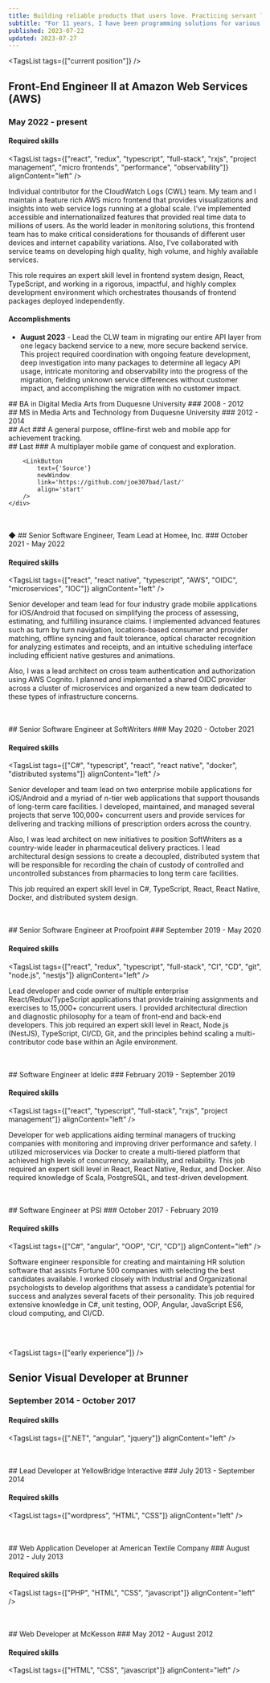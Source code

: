 ```yaml
---
title: Building reliable products that users love. Practicing servant leadership for Agile teams.  Pushing full-stack software engineering forward.
subtitle: "For 11 years, I have been programming solutions for various domains: financial, health care, transportation, and - most recently - cloud computing."
published: 2023-07-22
updated: 2023-07-27
---
```


<TagsList tags={["current position"]} />
## Front-End Engineer II at Amazon Web Services (AWS)
### May 2022 - present

#### Required skills

<TagsList
  tags={["react", "redux", "typescript", "full-stack", "rxjs", "project management", "micro frontends", "performance", "observability"]}
  alignContent="left"
/>

Individual contributor for the CloudWatch Logs (CWL) team. My team and I maintain a feature rich AWS micro frontend that provides visualizations and insights into web service logs running at a global scale. I've implemented accessible and internationalized features that provided real time data to millions of users. As the world leader in monitoring solutions, this frontend team has to make critical considerations for thousands of different user devices and internet capability variations. Also, I've collaborated with service teams on developing high quality, high volume, and highly available services.

This role requires an expert skill level in frontend system design, React, TypeScript, and working in a rigorous, impactful, and
highly complex development environment which orchestrates thousands of frontend packages deployed independently.

#### Accomplishments

- <strong>August 2023</strong> - Lead the CLW team in migrating our entire API layer from one legacy backend service to a new, more secure backend service. This project required coordination with ongoing feature development, deep investigation into many packages to determine all legacy API usage, intricate monitoring and observability into the progress of the migration, fielding unknown service differences without customer impact, and accomplishing the migration with no customer impact.

<SplitContent>
    <div>
        <TagsList tags={["undergrad"]} alignContent="left" />
        ## BA in Digital Media Arts from Duquesne University
        ### 2008 - 2012
    </div>
    <div>
        <TagsList tags={["grad"]} alignContent="left" />
        ## MS in Media Arts and Technology from Duquesne University
        ### 2012 - 2014
    </div>
</SplitContent>

<SplitContent>
    <div>
        <TagsList tags={["side project"]} alignContent="left" />
        ## Act
        ### A general purpose, offline-first web and mobile app for achievement tracking.
        <LinkButton
            text={'Source'}
            newWindow
            link='https://github.com/joe307bad/act/'
            align='start'
        />
    </div>
    <div>
        <TagsList tags={["side project"]} alignContent="left" />
        ## Last
        ### A multiplayer mobile game of conquest and exploration.

        <LinkButton
            text={'Source'}
            newWindow
            link='https://github.com/joe307bad/last/'
            align='start'
        />
    </div>
</SplitContent>

<br />
<br />
<span className="block pb-5 text-[#4ce0b3]">◆</span>
<TagsList tags={["extended experience"]} />
## Senior Software Engineer, Team Lead at Homee, Inc.
### October 2021 - May 2022

#### Required skills

<TagsList
    tags={["react", "react native", "typescript", "AWS", "OIDC", "microservices", "IOC"]}
    alignContent="left"
/>

Senior developer and team lead for four industry grade mobile applications for iOS/Android that focused on simplifying the process of assessing, estimating, and fulfilling insurance claims. I implemented advanced features such as turn by turn navigation, locations-based consumer and provider matching, offline syncing and fault tolerance, optical character recognition for analyzing estimates and receipts, and an intuitive scheduling interface including efficient native gestures and animations.

Also, I was a lead architect on cross team authentication and authorization using AWS Cognito. I planned and implemented a shared OIDC provider across a cluster of microservices and organized a new team dedicated to these types of infrastructure concerns.

<br />
<br />
## Senior Software Engineer at SoftWriters
### May 2020 - October 2021

#### Required skills

<TagsList
    tags={["C#", "typescript", "react", "react native", "docker", "distributed systems"]}
    alignContent="left"
/>

Senior developer and team lead on two enterprise mobile applications for iOS/Android and a myriad of n-tier web applications that support thousands of long-term care facilities. I developed, maintained, and managed several projects that serve 100,000+ concurrent users and provide services for delivering and tracking millions of prescription orders across the country.

Also, I was lead architect on new initiatives to position SoftWriters as a country-wide leader in pharmaceutical delivery practices. I lead architectural design sessions to create a decoupled, distributed system that will be responsible for recording the chain of custody of controlled and uncontrolled substances from pharmacies to long term care facilities.

This job required an expert skill level in C#, TypeScript, React, React Native, Docker, and distributed system design.


<br />
<br />
## Senior Software Engineer at Proofpoint
### September 2019 - May 2020

#### Required skills

<TagsList
    tags={["react", "redux", "typescript", "full-stack", "CI", "CD", "git", "node.js", "nestjs"]}
    alignContent="left"
/>

Lead developer and code owner of multiple enterprise React/Redux/TypeScript applications that provide training assignments
and exercises to 15,000+ concurrent users. I provided architectural direction and diagnostic philosophy for a team of front-end
and back-end developers. This job required an expert skill level in React, Node.js (NestJS), TypeScript, CI/CD, Git, and the
principles behind scaling a multi-contributor code base within an Agile environment.

<br />
<br />
## Software Engineer at Idelic
### February 2019 - September 2019

#### Required skills

<TagsList
    tags={["react", "typescript", "full-stack", "rxjs", "project management"]}
    alignContent="left"
/>

Developer for web applications aiding terminal managers of trucking companies with monitoring and improving
driver performance and safety. I utilized microservices via Docker to create a multi-tiered platform that achieved high levels of
concurrency, availability, and reliability. This job required an expert skill level in React, React Native, Redux, and Docker. Also required knowledge of Scala, PostgreSQL, and test-driven development.

<br />
<br />
## Software Engineer at PSI
### October 2017 - February 2019

#### Required skills

<TagsList
    tags={["C#", "angular", "OOP", "CI", "CD"]}
    alignContent="left"
/>

Software engineer responsible for creating and maintaining HR solution software that assists Fortune 500 companies with selecting the best
candidates available. I worked closely with Industrial and Organizational psychologists to develop algorithms that assess a
candidate’s potential for success and analyzes several facets of their personality. This job required extensive knowledge in C#, unit testing, OOP, Angular, JavaScript ES6, cloud computing, and CI/CD.

<br />
<br />

<TagsList tags={["early experience"]} />
## Senior Visual Developer at Brunner
### September 2014 - October 2017

#### Required skills

<TagsList
    tags={[".NET", "angular", "jquery"]}
    alignContent="left"
/>

<br />
<br />
## Lead Developer at YellowBridge Interactive
### July 2013 - September 2014

#### Required skills

<TagsList
    tags={["wordpress", "HTML", "CSS"]}
    alignContent="left"
/>

<br />
<br />
## Web Application Developer at American Textile Company
### August 2012 - July 2013

#### Required skills

<TagsList
    tags={["PHP", "HTML", "CSS", "javascript"]}
    alignContent="left"
/>

<br />
<br />
## Web Developer at McKesson
### May 2012 - August 2012

#### Required skills

<TagsList
    tags={["HTML", "CSS", "javascript"]}
    alignContent="left"
/>